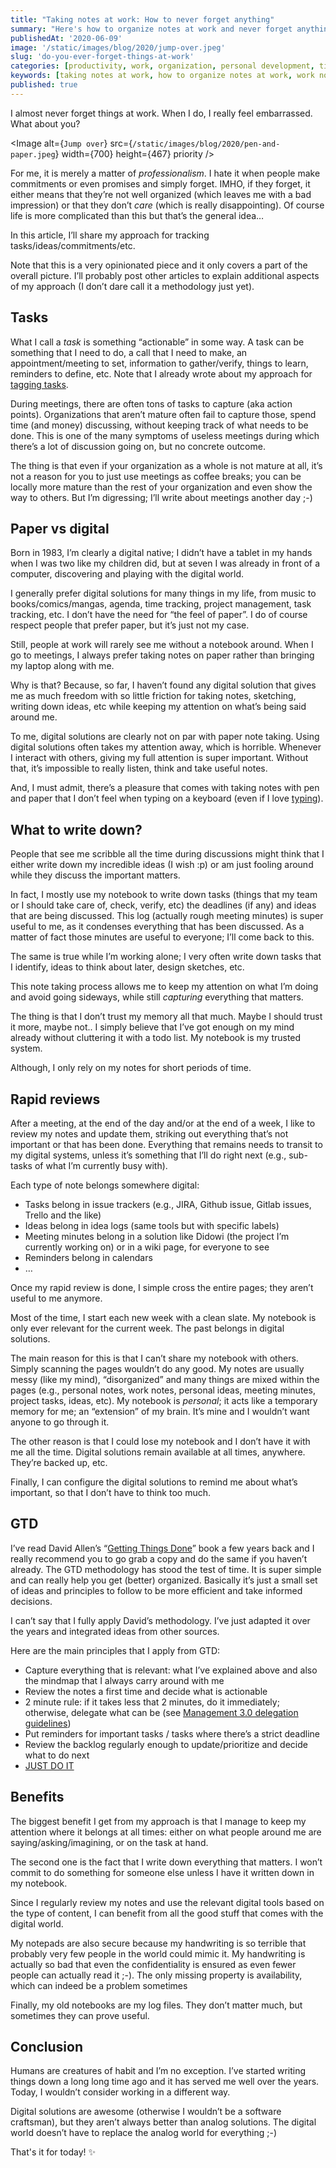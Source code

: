 ```yaml
---
title: "Taking notes at work: How to never forget anything"
summary: "Here's how to organize notes at work and never forget anything."
publishedAt: '2020-06-09'
image: '/static/images/blog/2020/jump-over.jpeg'
slug: 'do-you-ever-forget-things-at-work'
categories: [productivity, work, organization, personal development, time management]
keywords: [taking notes at work, how to organize notes at work, work notes, how to take meeting notes that really work, work]
published: true
---
```


I almost never forget things at work. When I do, I really feel embarrassed. What about you?

<Image
  alt={`Jump over`}
  src={`/static/images/blog/2020/pen-and-paper.jpeg`}
  width={700}
  height={467}
  priority
/>

For me, it is merely a matter of _professionalism_. I hate it when people make commitments or even promises and simply forget. IMHO, if they forget, it either means that they’re not well organized (which leaves me with a bad impression) or that they don’t _care_ (which is really disappointing). Of course life is more complicated than this but that’s the general idea…

In this article, I’ll share my approach for tracking tasks/ideas/commitments/etc.

Note that this is a very opinionated piece and it only covers a part of the overall picture. I’ll probably post other articles to explain additional aspects of my approach (I don’t dare call it a methodology just yet).

## Tasks

What I call a _task_ is something “actionable” in some way. A task can be something that I need to do, a call that I need to make, an appointment/meeting to set, information to gather/verify, things to learn, reminders to define, etc. Note that I already wrote about my approach for [tagging tasks](https://medium.com/@dSebastien/tagging-your-daily-todos-when-moscow-is-not-enough-75e402a7b8ef).

During meetings, there are often tons of tasks to capture (aka action points). Organizations that aren’t mature often fail to capture those, spend time (and money) discussing, without keeping track of what needs to be done. This is one of the many symptoms of useless meetings during which there’s a lot of discussion going on, but no concrete outcome.

The thing is that even if your organization as a whole is not mature at all, it’s not a reason for you to just use meetings as coffee breaks; you can be locally more mature than the rest of your organization and even show the way to others. But I’m digressing; I’ll write about meetings another day ;-)

## Paper vs digital

Born in 1983, I’m clearly a digital native; I didn’t have a tablet in my hands when I was two like my children did, but at seven I was already in front of a computer, discovering and playing with the digital world.

I generally prefer digital solutions for many things in my life, from music to books/comics/mangas, agenda, time tracking, project management, task tracking, etc. I don’t have the need for “the feel of paper”. I do of course respect people that prefer paper, but it’s just not my case.

Still, people at work will rarely see me without a notebook around. When I go to meetings, I always prefer taking notes on paper rather than bringing my laptop along with me.

Why is that? Because, so far, I haven’t found any digital solution that gives me as much freedom with so little friction for taking notes, sketching, writing down ideas, etc while keeping my attention on what’s being said around me.

To me, digital solutions are clearly not on par with paper note taking. Using digital solutions often takes my attention away, which is horrible. Whenever I interact with others, giving my full attention is super important. Without that, it’s impossible to really listen, think and take useful notes.

And, I must admit, there’s a pleasure that comes with taking notes with pen and paper that I don’t feel when typing on a keyboard (even if I love [typing](https://medium.com/@dSebastien/typewriter-sounds-on-linux-7df3e820afe6)).

## What to write down?

People that see me scribble all the time during discussions might think that I either write down my incredible ideas (I wish :p) or am just fooling around while they discuss the important matters.

In fact, I mostly use my notebook to write down tasks (things that my team or I should take care of, check, verify, etc) the deadlines (if any) and ideas that are being discussed. This log (actually rough meeting minutes) is super useful to me, as it condenses everything that has been discussed. As a matter of fact those minutes are useful to everyone; I’ll come back to this.

The same is true while I’m working alone; I very often write down tasks that I identify, ideas to think about later, design sketches, etc.

This note taking process allows me to keep my attention on what I’m doing and avoid going sideways, while still _capturing_ everything that matters.

The thing is that I don’t trust my memory all that much. Maybe I should trust it more, maybe not.. I simply believe that I’ve got enough on my mind already without cluttering it with a todo list. My notebook is my trusted system.

Although, I only rely on my notes for short periods of time.

## Rapid reviews

After a meeting, at the end of the day and/or at the end of a week, I like to review my notes and update them, striking out everything that’s not important or that has been done. Everything that remains needs to transit to my digital systems, unless it’s something that I’ll do right next (e.g., sub-tasks of what I’m currently busy with).

Each type of note belongs somewhere digital:

* Tasks belong in issue trackers (e.g., JIRA, Github issue, Gitlab issues, Trello and the like)
* Ideas belong in idea logs (same tools but with specific labels)
* Meeting minutes belong in a solution like Didowi (the project I’m currently working on) or in a wiki page, for everyone to see
* Reminders belong in calendars
* …

Once my rapid review is done, I simple cross the entire pages; they aren’t useful to me anymore.

Most of the time, I start each new week with a clean slate. My notebook is only ever relevant for the current week. The past belongs in digital solutions.

The main reason for this is that I can’t share my notebook with others. Simply scanning the pages wouldn’t do any good. My notes are usually messy (like my mind), “disorganized” and many things are mixed within the pages (e.g., personal notes, work notes, personal ideas, meeting minutes, project tasks, ideas, etc). My notebook is _personal_; it acts like a temporary memory for me; an “extension” of my brain. It’s mine and I wouldn’t want anyone to go through it.

The other reason is that I could lose my notebook and I don’t have it with me all the time. Digital solutions remain available at all times, anywhere. They’re backed up, etc.

Finally, I can configure the digital solutions to remind me about what’s important, so that I don’t have to think too much.

## GTD

I’ve read David Allen’s “[Getting Things Done](http://gettingthingsdone.com/)” book a few years back and I really recommend you to go grab a copy and do the same if you haven’t already. The GTD methodology has stood the test of time. It is super simple and can really help you get (better) organized. Basically it’s just a small set of ideas and principles to follow to be more efficient and take informed decisions.

I can’t say that I fully apply David’s methodology. I’ve just adapted it over the years and integrated ideas from other sources.

Here are the main principles that I apply from GTD:

* Capture everything that is relevant: what I’ve explained above and also the mindmap that I always carry around with me
* Review the notes a first time and decide what is actionable
* 2 minute rule: if it takes less that 2 minutes, do it immediately; otherwise, delegate what can be (see [Management 3.0 delegation guidelines](https://management30.com/product/workouts/delegation-employee-engagement/))
* Put reminders for important tasks / tasks where there’s a strict deadline
* Review the backlog regularly enough to update/prioritize and decide what to do next
* [JUST DO IT](https://www.youtube.com/watch?v=ZXsQAXx_ao0)

## Benefits

The biggest benefit I get from my approach is that I manage to keep my attention where it belongs at all times: either on what people around me are saying/asking/imagining, or on the task at hand.

The second one is the fact that I write down everything that matters. I won’t commit to do something for someone else unless I have it written down in my notebook.

Since I regularly review my notes and use the relevant digital tools based on the type of content, I can benefit from all the good stuff that comes with the digital world.

My notepads are also secure because my handwriting is so terrible that probably very few people in the world could mimic it. My handwriting is actually so bad that even the confidentiality is ensured as even fewer people can actually read it ;-). The only missing property is availability, which can indeed be a problem sometimes

Finally, my old notebooks are my log files. They don’t matter much, but sometimes they can prove useful.

## Conclusion

Humans are creatures of habit and I’m no exception. I’ve started writing things down a long long time ago and it has served me well over the years. Today, I wouldn’t consider working in a different way.

Digital solutions are awesome (otherwise I wouldn’t be a software craftsman), but they aren’t always better than analog solutions. The digital world doesn’t have to replace the analog world for everything ;-)

That's it for today! ✨

<BlogPostSignature />
